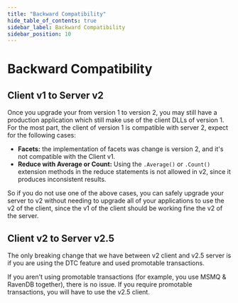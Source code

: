 ```yaml
---
title: "Backward Compatibility"
hide_table_of_contents: true
sidebar_label: Backward Compatibility
sidebar_position: 10
---
```



# Backward Compatibility

## Client v1 to Server v2

Once you upgrade your from version 1 to version 2, you may still have a production application which still make use of the client DLLs of version 1. For the most part, the client of version 1 is compatible with server 2, expect for the following cases:

* **Facets:**	the implementation of facets was change is version 2, and it's not compatible with the Client v1.
* **Reduce with Average or Count:**	Using the `.Average()` or `.Count()` extension methods in the reduce statements is not allowed in v2, since it produces inconsistent results.

So if you do not use one of the above cases, you can safely upgrade your server to v2 without needing to upgrade all of your applications to use the v2 of the client, since the v1 of the client should be working fine the v2 of the server.

## Client v2 to Server v2.5

The only breaking change that we have between v2 client and v2.5 server is if you are using the DTC feature and used promotable transactions.

If you aren't using promotable transactions (for example, you use MSMQ & RavenDB together), there is no issue. If you require promotable transactions, you will have to use the v2.5 client.